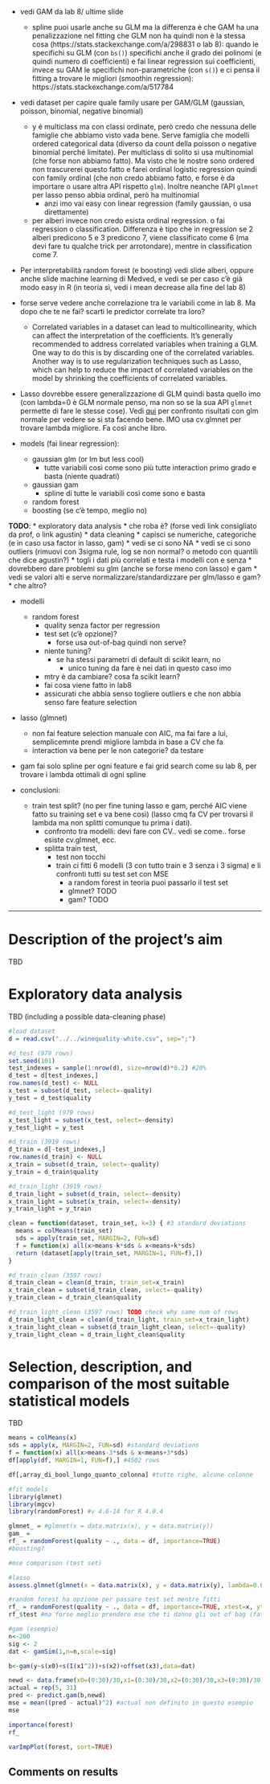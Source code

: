 - vedi GAM da lab 8/ ultime slide
  - spline puoi usarle anche su GLM ma la differenza è che GAM ha una penalizzazione nel fitting che GLM non ha quindi non è la stessa cosa (https://stats.stackexchange.com/a/298831 o lab 8): quando le specifichi su GLM (con `bs()`) specifichi anche il grado dei polinomi (e quindi numero di coefficienti) e fai linear regression sui coefficienti, invece su GAM le specifichi non-parametriche (con `s()`) e ci pensa il fitting a trovare le migliori (smoothin regression): https://stats.stackexchange.com/a/517784

- vedi dataset per capire quale family usare per GAM/GLM (gaussian, poisson, binomial, negative binomial)
  - y é multiclass ma con classi ordinate, però credo che nessuna delle famiglie che abbiamo visto vada bene. Serve famiglia che modelli ordered categorical data (diverso da count della poisson o negative binomial perché limitate). Per multiclass di solito si usa multinomial (che forse non abbiamo fatto). Ma visto che le nostre sono ordered non trascurerei questo fatto e farei ordinal logistic regression quindi con family ordinal (che non credo abbiamo fatto, e forse è da importare o usare altra API rispetto `glm`). Inoltre neanche l'API `glmnet` per lasso penso abbia ordinal, però ha multinomial
    - anzi imo vai easy con linear regression (family gaussian, o usa direttamente)
  - per alberi invece non credo esista ordinal regression. o fai regression o classification. Differenza è tipo che in regression se 2 alberi predicono 5 e 3 predicono 7, viene classificato come 6 (ma devi fare tu qualche trick per arrotondare), mentre in classification come 7.

- Per interpretabilità random forest (e boosting) vedi slide alberi, oppure anche slide machine learning di Medved, e vedi se per caso c'è già modo easy in R (in teoria sì, vedi i mean decrease alla fine del lab 8)

- forse serve vedere anche correlazione tra le variabili come in lab 8. Ma dopo che te ne fai? scarti le predictor correlate tra loro?
  - Correlated variables in a dataset can lead to multicollinearity, which can affect the interpretation of the coefficients. It's generally recommended to address correlated variables when training a GLM. One way to do this is by discarding one of the correlated variables. Another way is to use regularization techniques such as Lasso, which can help to reduce the impact of correlated variables on the model by shrinking the coefficients of correlated variables.

- Lasso dovrebbe essere generalizzazione di GLM quindi basta quello imo (con lambda=0 è GLM normale penso, ma non so se la  sua API `glmnet` permette di fare le stesse cose). Vedi [qui](https://stackoverflow.com/a/38378121) per confronto risultati con glm normale per vedere se si sta facendo bene. IMO usa cv.glmnet per trovare lambda migliore. Fa così anche libro.

- models (fai linear regression):
  - gaussian glm (or lm but less cool)
    - tutte variabili così come sono più tutte interaction primo grado e basta (niente quadrati)
  - gaussian gam
    - spline di tutte le variabili così come sono e basta
  - random forest
  - boosting (se c'è tempo, meglio no)

  
**TODO**:
* exploratory data analysis
  * che roba è? (forse vedi link consigliato da prof, o link agustin)
  * data cleaning
    * capisci se numeriche, categoriche (e in caso usa factor in lasso, gam)
    * vedi se ci sono NA
    * vedi se ci sono outliers (rimuovi con 3sigma rule, log se non normal? o metodo con quantili che dice agustin?)
    * togli i dati più correlati e testa i modelli con e senza
      * dovrebbero dare problemi su glm (anche se forse meno con lasso) e gam
    * vedi se valori alti e serve normalizzare/standardizzare per glm/lasso e gam?
    * che altro?

* modelli
  * random forest
    * quality senza factor per regression
    * test set (c'è opzione)?
      * forse usa out-of-bag quindi non serve?
    * niente tuning?
      * se ha stessi parametri di default di scikit learn, no
        * unico tuning da fare è nei dati in questo caso imo
    * mtry è da cambiare? cosa fa scikit learn?
    * fai cosa viene fatto in lab8
    * assicurati che abbia senso togliere outliers e che non abbia senso fare feature selection
* lasso (glmnet)
  * non fai feature selection manuale con AIC, ma fai fare a lui, semplicemnte prendi migliore lambda in base a CV che fa
  * interaction va bene per le non categorie? da testare
* gam fai solo spline per ogni feature e fai grid search come su lab 8, per trovare i lambda ottimali di ogni spline

* conclusioni:
  * train test split? (no per fine tuning lasso e gam, perché AIC viene fatto su training set e va bene così) (lasso cmq fa CV per trovarsi il lambda ma non splitti comunque tu prima i dati).
    * confronto tra modelli: devi fare con CV.. vedi se come.. forse esiste cv.glmnet, ecc.
    * splitta train test,
      * test non tocchi
      * train ci fitti 6 modelli (3 con tutto train e 3 senza i 3 sigma) e li confronti tutti su test set con MSE
        * a random forest in teoria puoi passarlo il test set
        * glmnet? TODO
        * gam? TODO

---

# Description of the project’s aim

TBD

# Exploratory data analysis

TBD (including a possible data-cleaning phase)

```r
#load dataset
d = read.csv("../../winequality-white.csv", sep=";")

#d_test (979 rows)
set.seed(101)
test_indexes = sample(1:nrow(d), size=nrow(d)*0.2) #20%
d_test = d[test_indexes,]
row.names(d_test) <- NULL
x_test = subset(d_test, select=-quality)
y_test = d_test$quality

#d_test_light (979 rows)
x_test_light = subset(x_test, select=-density)
y_test_light = y_test

#d_train (3919 rows)
d_train = d[-test_indexes,]
row.names(d_train) <- NULL
x_train = subset(d_train, select=-quality)
y_train = d_train$quality

#d_train_light (3919 rows)
d_train_light = subset(d_train, select=-density)
x_train_light = subset(x_train, select=-density)
y_train_light = y_train

clean = function(dataset, train_set, k=3) { #3 standard deviations
  means = colMeans(train_set)
  sds = apply(train_set, MARGIN=2, FUN=sd)
  f = function(x) all(x>means-k*sds & x<means+k*sds)
  return (dataset[apply(train_set, MARGIN=1, FUN=f),])
}

#d_train_clean (3597 rows)
d_train_clean = clean(d_train, train_set=x_train)
x_train_clean = subset(d_train_clean, select=-quality)
y_train_clean = d_train_clean$quality

#d_train_light_clean (3597 rows) TODO check why same num of rows
d_train_light_clean = clean(d_train_light, train_set=x_train_light)
x_train_light_clean = subset(d_train_light_clean, select=-quality)
y_train_light_clean = d_train_light_clean$quality
```

# Selection, description, and comparison of the most suitable statistical models

TBD

```r
means = colMeans(x)
sds = apply(x, MARGIN=2, FUN=sd) #standard deviations
f = function(x) all(x>means-3*sds & x<means+3*sds)
df[apply(df, MARGIN=1, FUN=f),] #4502 rows
```

```r
df[,array_di_bool_lungo_quanto_colonna] #tutte righe, alcune colonne
```

```r
#fit models
library(glmnet)
library(mgcv)
library(randomForest) #v 4.6-14 for R 4.0.4

glmnet_ = #glmnet(x = data.matrix(x), y = data.matrix(y))
gam_ = 
rf_ = randomForest(quality ~ ., data = df, importance=TRUE)
#boosting?
```

```r
#mse comparison (test set)

#lasso
assess.glmnet(glmnet(x = data.matrix(x), y = data.matrix(y), lambda=0.6), newx=data.matrix(x), newy=data.matrix(y))

#random forest ha opzione per passare test set mentre fitti
rf_ = randomForest(quality ~ ., data = df, importance=TRUE, xtest=x, ytest=data.matrix(y))
rf_$test #ma forse meglio prendere mse che ti danno gli out of bag (fatti apposta)

#gam (esempio)
n<-200
sig <- 2
dat <- gamSim(1,n=n,scale=sig)

b<-gam(y~s(x0)+s(I(x1^2))+s(x2)+offset(x3),data=dat)

newd <- data.frame(x0=(0:30)/30,x1=(0:30)/30,x2=(0:30)/30,x3=(0:30)/30)
actual = rep(5, 31)
pred <- predict.gam(b,newd)
mse = mean((pred - actual)^2) #actual non definito in questo esempio
mse
```

```r
importance(forest)
rf_
```

```r
varImpPlot(forest, sort=TRUE)
```

## Comments on results




